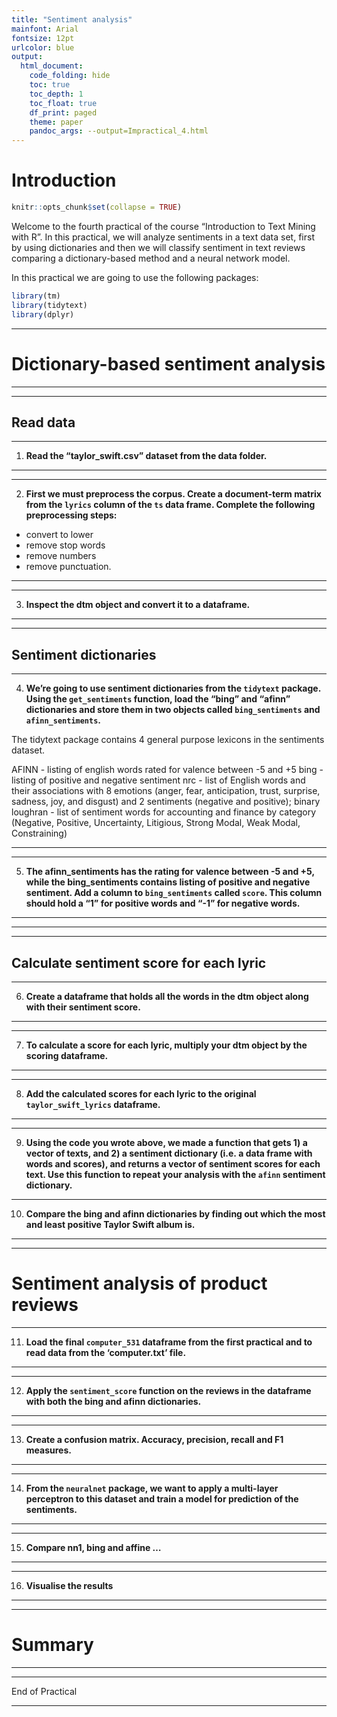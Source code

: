 ```yaml
---
title: "Sentiment analysis"
mainfont: Arial
fontsize: 12pt
urlcolor: blue
output: 
  html_document:
    code_folding: hide
    toc: true
    toc_depth: 1
    toc_float: true
    df_print: paged
    theme: paper
    pandoc_args: --output=Impractical_4.html
---
```


# Introduction

```r
knitr::opts_chunk$set(collapse = TRUE)
```

Welcome to the fourth practical of the course "Introduction to Text Mining with R". In this practical, we will analyze sentiments in a text data set, first by using dictionaries and then we will classify sentiment in text reviews comparing a dictionary-based method and a neural network model.

In this practical we are going to use the following packages:

```r
library(tm)
library(tidytext)
library(dplyr)

```

---

# Dictionary-based sentiment analysis

---

---

## Read data

---

1. **Read the "taylor_swift.csv" dataset from the data folder.**

---

---

2. **First we must preprocess the corpus. Create a document-term matrix from the `lyrics` column of the `ts` data frame. Complete the following preprocessing steps:**
- convert to lower
- remove stop words
- remove numbers
- remove punctuation.

---

---

3. **Inspect the dtm object and convert it to a dataframe.**

---

---

## Sentiment dictionaries

---

4. **We're going to use sentiment dictionaries from the `tidytext` package. Using the `get_sentiments` function, load the "bing" and "afinn" dictionaries and store them in two objects called `bing_sentiments` and `afinn_sentiments`. **

The tidytext package contains 4 general purpose lexicons in the sentiments dataset.

AFINN - listing of english words rated for valence between -5 and +5
bing - listing of positive and negative sentiment
nrc - list of English words and their associations with 8 emotions (anger, fear, anticipation, trust, surprise, sadness, joy, and disgust) and 2 sentiments (negative and positive); binary
loughran - list of sentiment words for accounting and finance by category (Negative, Positive, Uncertainty, Litigious, Strong Modal, Weak Modal, Constraining)

---

---

5. **The afinn_sentiments has the rating for valence between -5 and +5, while the bing_sentiments contains listing of positive and negative sentiment. Add a column to `bing_sentiments` called `score`. This column should hold a "1" for positive words and "-1" for negative words.**

---

---

---

## Calculate sentiment score for each lyric

---

6. **Create a dataframe that holds all the words in the dtm object along with their sentiment score.**

---

---

7. **To calculate a score for each lyric, multiply your dtm object by the scoring dataframe.**

---

---

8. **Add the calculated scores for each lyric to the original `taylor_swift_lyrics` dataframe.**

---

---

9. **Using the code you wrote above, we made a function that gets 1) a vector of texts, and 2) a sentiment dictionary (i.e. a data frame with words and scores), and returns a vector of sentiment scores for each text. Use this function to repeat your analysis with the `afinn` sentiment dictionary.**

---

10. **Compare the bing and afinn dictionaries by finding out which the most and least positive Taylor Swift album is.**

---

---

# Sentiment analysis of product reviews

---

11. **Load the final `computer_531` dataframe from the first practical and  to read data from the 'computer.txt' file.**

---

---

12. **Apply the `sentiment_score` function on the reviews in the dataframe with both the bing and afinn dictionaries.**

---

---

13. **Create a confusion matrix. Accuracy, precision, recall and F1 measures.**

---

---

14. **From the `neuralnet` package, we want to apply a multi-layer perceptron to this dataset and train a model for prediction of the sentiments.**

---


---

15. **Compare nn1, bing and affine ...**

---

---

16. **Visualise the results**

---


---

# Summary

---



---

End of Practical

---
